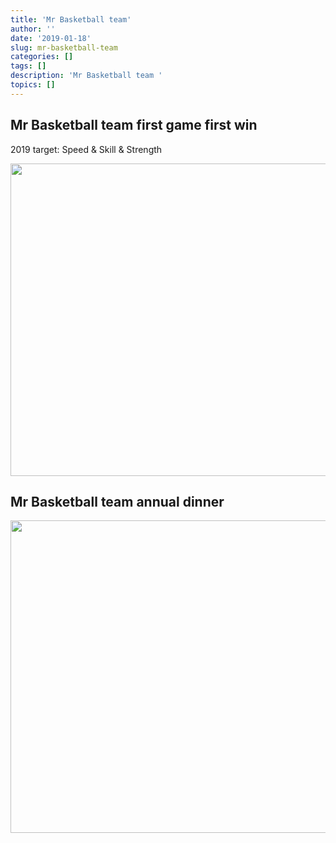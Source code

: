 ```yaml
---
title: 'Mr Basketball team'
author: ''
date: '2019-01-18'
slug: mr-basketball-team
categories: []
tags: []
description: 'Mr Basketball team '
topics: []
---
```


## Mr Basketball team first game first win

2019 target: Speed & Skill & Strength

![](/post\mr-basketball-team/b001.JPG){width=700px height=500px}

## Mr Basketball team annual dinner

![](/post\mr-basketball-team/b002.JPG){width=700px height=500px}

